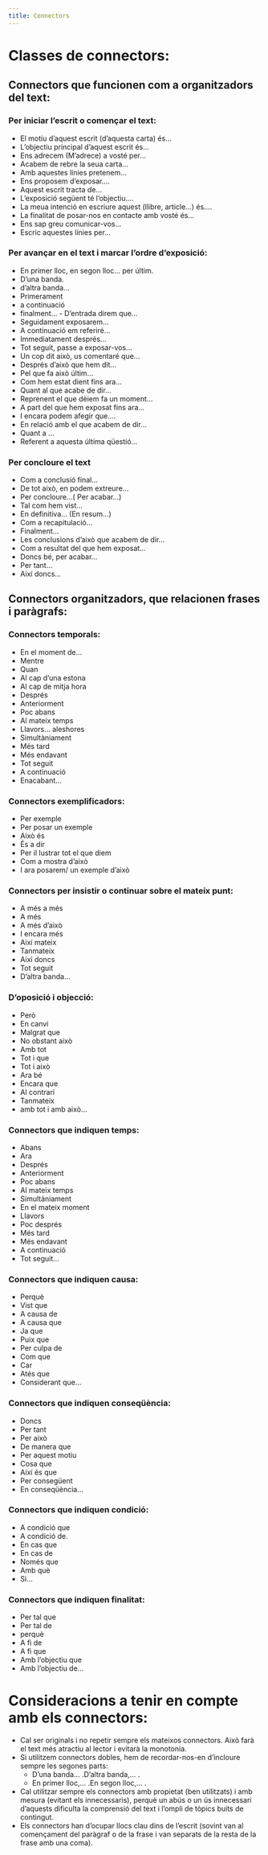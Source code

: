 ```yaml
---
title: Connectors
--- 
```

# Classes de connectors:
## Connectors que funcionen com a organitzadors del text:
### Per iniciar l'escrit o començar el text:
- El motiu d'aquest escrit (d'aquesta carta) és... 
- L'objectiu principal d'aquest escrit és...
- Ens adrecem (M'adrece) a vosté per...
- Acabem de rebre la seua carta...
- Amb aquestes línies pretenem...
- Ens proposem d'exposar....
- Aquest escrit tracta de...
- L'exposició següent té l'objectiu....
- La meua intenció en escriure aquest (llibre, article...) és.... 
- La finalitat de posar-nos en
contacte amb vosté és...
- Ens sap greu comunicar-vos... 
- Escric aquestes línies per...

### Per avançar en el text i marcar l'ordre d'exposició:
- En primer lloc, en segon lloc... per últim.
- D'una banda.
- d'altra banda...
- Primerament
- a continuació
- finalment... - D'entrada direm que...
- Seguidament exposarem...
- A continuació em referiré...
- Immediatament després...
- Tot seguit, passe a exposar-vos...
- Un cop dit això, us comentaré que...
- Després d'això que hem dit...
- Pel que fa això últim...
- Com hem estat dient fins ara...
- Quant al que acabe de dir...
- Reprenent el que dèiem fa un moment...
- A part del que hem exposat fins ara...
- I encara podem afegir que....
- En relació amb el que acabem de dir...
- Quant a ...
- Referent a aquesta última qüestió...

### Per concloure el text
- Com a conclusió final...
- De tot això, en podem extreure...
 - Per concloure...( Per acabar...)
- Tal com hem vist...
- En definitiva... (En resum...)
- Com a recapitulació...
- Finalment...
- Les conclusions d'això que acabem de dir... 
- Com a resultat del que hem exposat...
- Doncs bé, per acabar...
- Per tant...
- Així doncs...

## Connectors organitzadors, que relacionen frases i paràgrafs:
### Connectors temporals:
- En el moment de...
- Mentre
- Quan
- Al cap d'una estona
- Al cap de mitja hora
- Després
- Anteriorment
- Poc abans
- Al mateix temps
- Llavors... aleshores
- Simultàniament
- Més tard
- Més endavant
- Tot seguit
- A continuació
- Enacabant...

### Connectors exemplificadors:
- Per exemple
- Per posar un exemple
- Això és
- És a dir
- Per il lustrar tot el que diem
- Com a mostra d'això
- I ara posarem/ un exemple d'això

### Connectors per insistir o continuar sobre el mateix punt:
- A més a més
- A més
- A més d’això 
- I encara més
- Així
mateix
- Tanmateix
- Així doncs
- Tot seguit
- D'altra banda...

### D'oposició i objecció:
- Però
- En canvi
- Malgrat que
- No obstant això
- Amb tot
- Tot i que
- Tot i això
- Ara bé
- Encara que
- Al contrari
- Tanmateix 
- amb tot i amb això...

### Connectors que indiquen temps:
- Abans
- Ara
- Després
- Anteriorment
- Poc abans
- Al mateix temps
- Simultàniament
- En el mateix moment
- Llavors
- Poc després
- Més tard
- Més endavant
- A continuació
- Tot seguit...

### Connectors que indiquen causa:
- Perquè
- Vist que
- A causa de
- A causa que
- Ja que
- Puix que
- Per culpa de
- Com que
- Car
- Atés que
- Considerant que...

### Connectors que indiquen conseqüència:
- Doncs
- Per tant
- Per això
- De manera que
- Per aquest motiu
- Cosa que
- Així és que
- Per consegüent
- En conseqüència...

### Connectors que indiquen condició:
- A condició que
- A condició de.
- En cas que
- En cas de
- Només que
- Amb què
- Si...

### Connectors que indiquen finalitat:
- Per tal que
- Per tal de
- perquè
- A fi de
- A fi que
- Amb l'objectiu que
- Amb l'objectiu de...

# Consideracions a tenir en compte amb els connectors:
- Cal ser originals i no repetir sempre els mateixos connectors. Això farà el text més atractiu al lector i evitarà la monotonia.
- Si utilitzem connectors dobles, hem de recordar-nos-en d'incloure sempre les segones parts: 
    - D'una banda... .D'altra banda,... .
    - En primer lloc,... .En segon lloc,... .
- Cal utilitzar sempre els connectors amb propietat (ben utilitzats) i amb mesura (evitant els innecessaris), perquè un abús o un ús innecessari d’aquests dificulta la comprensió del text i l'ompli de tòpics buits de contingut.
- Els connectors han d'ocupar llocs clau dins de l'escrit (sovint van al començament del paràgraf o de la frase i van separats de la resta de la frase amb una coma).